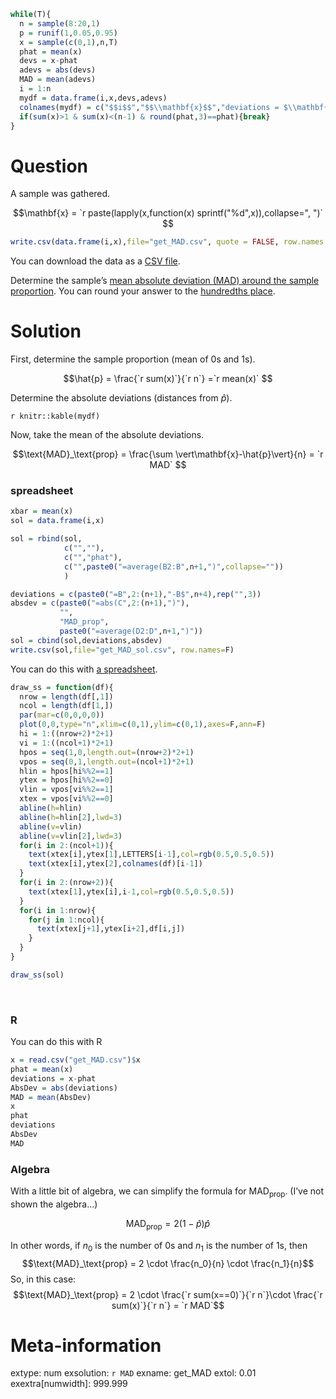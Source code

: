 ```r
while(T){
  n = sample(8:20,1)
  p = runif(1,0.05,0.95)
  x = sample(c(0,1),n,T)
  phat = mean(x)
  devs = x-phat
  adevs = abs(devs)
  MAD = mean(adevs)
  i = 1:n
  mydf = data.frame(i,x,devs,adevs)
  colnames(mydf) = c("$$i$$","$$\\mathbf{x}$$","deviations = $\\mathbf{x}-\\hat{p}$","AbsDev = $\\vert\\mathbf{x}-\\hat{p}\\vert$")
  if(sum(x)>1 & sum(x)<(n-1) & round(phat,3)==phat){break}
}
```


Question
========

A sample was gathered. 

$$\mathbf{x} = `r paste(lapply(x,function(x) sprintf("%d",x)),collapse=", ")` $$


```r
write.csv(data.frame(i,x),file="get_MAD.csv", quote = FALSE, row.names = FALSE)
```

You can download the data as a [CSV file](get_MAD.csv).

Determine the sample's [mean absolute deviation (MAD) around the sample proportion](https://en.wikipedia.org/wiki/Average_absolute_deviation#Mean_absolute_deviation_around_a_central_point){target="blank"}.  You can round your answer to the [hundredths place](https://en.wikipedia.org/wiki/Orders_of_magnitude_(numbers)#10%E2%88%922){target="blank"}.


Solution
========

First, determine the sample proportion (mean of 0s and 1s).

$$\hat{p} = \frac{`r sum(x)`}{`r n`} =`r mean(x)` $$

Determine the absolute deviations (distances from $\hat{p}$).

`r knitr::kable(mydf)`

Now, take the mean of the absolute deviations.

$$\text{MAD}_\text{prop} = \frac{\sum \vert\mathbf{x}-\hat{p}\vert}{n} =  `r MAD` $$




### spreadsheet

```r
xbar = mean(x)
sol = data.frame(i,x)

sol = rbind(sol,
            c("",""),
            c("","phat"),
            c("",paste0("=average(B2:B",n+1,")",collapse=""))
            )

deviations = c(paste0("=B",2:(n+1),"-B$",n+4),rep("",3))
absdev = c(paste0("=abs(C",2:(n+1),")"),
           "",
           "MAD_prop",
           paste0("=average(D2:D",n+1,")"))
sol = cbind(sol,deviations,absdev)
write.csv(sol,file="get_MAD_sol.csv", row.names=F)

```

You can do this with [a spreadsheet](get_MAD_sol.csv).

```r
draw_ss = function(df){
  nrow = length(df[,1])
  ncol = length(df[1,])
  par(mar=c(0,0,0,0))
  plot(0,0,type="n",xlim=c(0,1),ylim=c(0,1),axes=F,ann=F)
  hi = 1:((nrow+2)*2+1)
  vi = 1:((ncol+1)*2+1)
  hpos = seq(1,0,length.out=(nrow+2)*2+1)
  vpos = seq(0,1,length.out=(ncol+1)*2+1)
  hlin = hpos[hi%%2==1]
  ytex = hpos[hi%%2==0]
  vlin = vpos[vi%%2==1]
  xtex = vpos[vi%%2==0]
  abline(h=hlin)
  abline(h=hlin[2],lwd=3)
  abline(v=vlin)
  abline(v=vlin[2],lwd=3)
  for(i in 2:(ncol+1)){
    text(xtex[i],ytex[1],LETTERS[i-1],col=rgb(0.5,0.5,0.5))
    text(xtex[i],ytex[2],colnames(df)[i-1])
  }    
  for(i in 2:(nrow+2)){
    text(xtex[1],ytex[i],i-1,col=rgb(0.5,0.5,0.5))
  }
  for(i in 1:nrow){
    for(j in 1:ncol){
      text(xtex[j+1],ytex[i+2],df[i,j])
    }
  }
}

draw_ss(sol)
```
\


### R

You can do this with R

```r
x = read.csv("get_MAD.csv")$x
phat = mean(x)
deviations = x-phat
AbsDev = abs(deviations)
MAD = mean(AbsDev)
x
phat
deviations
AbsDev
MAD
```


### Algebra

With a little bit of algebra, we can simplify the formula for $\text{MAD}_\text{prop}$. (I've not shown the algebra...)

$$\text{MAD}_\text{prop} = 2(1-\hat{p})\hat{p}$$

In other words, if $n_0$ is the number of 0s and $n_1$ is the number of 1s, then
$$\text{MAD}_\text{prop} = 2 \cdot \frac{n_0}{n} \cdot \frac{n_1}{n}$$
So, in this case:
$$\text{MAD}_\text{prop} = 2 \cdot \frac{`r sum(x==0)`}{`r n`}\cdot \frac{`r sum(x)`}{`r n`} = `r MAD`$$


Meta-information
================
extype: num
exsolution: `r MAD`
exname: get_MAD
extol: 0.01
exextra[numwidth]: 999.999